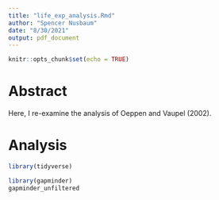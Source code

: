 ```yaml
---
title: "life_exp_analysis.Rmd"
author: "Spencer Nusbaum"
date: "8/30/2021"
output: pdf_document
---
```


```r
knitr::opts_chunk$set(echo = TRUE)
```


# Abstract

  Here, I re-examine the analysis of Oeppen and Vaupel (2002).

# Analysis



```r
library(tidyverse)

```

```r
library(gapminder)
gapminder_unfiltered
```




